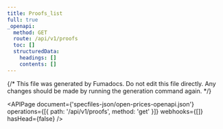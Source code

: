 ```yaml
---
title: Proofs_list
full: true
_openapi:
  method: GET
  route: /api/v1/proofs
  toc: []
  structuredData:
    headings: []
    contents: []
---
```


{/* This file was generated by Fumadocs. Do not edit this file directly. Any changes should be made by running the generation command again. */}

<APIPage
  document={'specfiles-json/open-prices-openapi.json'}
  operations={[{ path: '/api/v1/proofs', method: 'get' }]}
  webhooks={[]}
  hasHead={false}
/>
